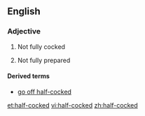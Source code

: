 ==English==

===Adjective===
{{en-adj|-|head=[[half]]-[[cocked]]}}

# {{context|of a gun|lang=en}} Not fully cocked
# {{context|of a plan etc|lang=en}} Not fully prepared

====Derived terms====
* [[go off half-cocked]]

[[et:half-cocked]]
[[vi:half-cocked]]
[[zh:half-cocked]]